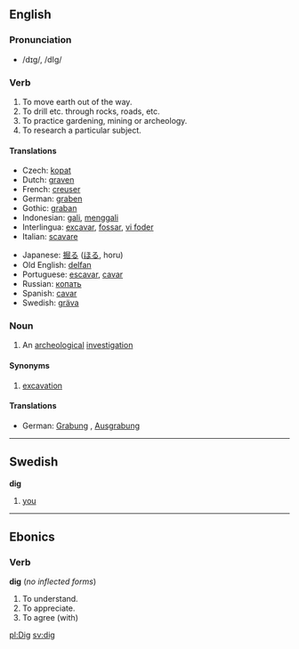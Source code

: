 ==English==

===Pronunciation===
*/dɪg/, /dIg/

===Verb===
{{irregverb|'''to dig'''|'''[[digs]]'''|'''[[dug]]'''|'''[[dug]]'''|'''[[digging]]'''}}
# To move earth out of the way.
# To drill etc. through rocks, roads, etc.
# To practice gardening, mining or archeology.
# To research a particular subject.

====Translations====
{{top}}
*Czech: [[kopat]]
*Dutch: [[graven]]
*French: [[creuser]]
*German: [[graben]]
*Gothic: [[graban]]
*Indonesian: [[gali]], [[gali|menggali]] 
*Interlingua: [[excavar]], [[fossar]], [[vi foder]]
*Italian: [[scavare]]
{{mid}}
*Japanese: [[掘る]] ([[ほる]], horu)
*Old English: [[delfan]]
*Portuguese: [[escavar]], [[cavar]]
*Russian: [[копать]]
*Spanish: [[cavar]]
*Swedish: [[gräva]]
{{bottom}}

===Noun===
{{sb|'''dig'''|'''[[digs]]'''}}
# An [[archeological]] [[investigation]]
====Synonyms====
#[[excavation]]
====Translations====
*German: [[Grabung]] {{f}}, [[Ausgrabung]] {{f}}
----

==Swedish==
'''dig'''
# [[you]]

----
==Ebonics==
===Verb===
'''dig''' (''no inflected forms'')
#To understand.
#To appreciate.
#To agree (with)

[[pl:Dig]]
[[sv:dig]]